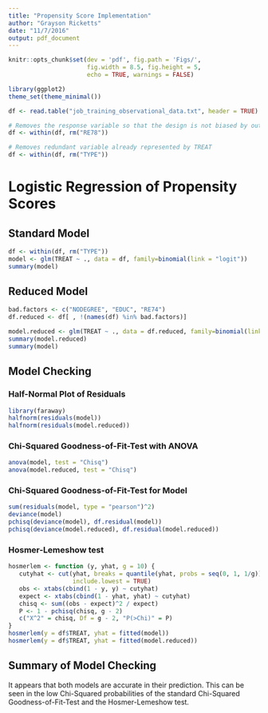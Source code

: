 ```yaml
---
title: "Propensity Score Implementation"
author: "Grayson Ricketts"
date: "11/7/2016"
output: pdf_document
---
```


```r
knitr::opts_chunk$set(dev = 'pdf', fig.path = 'Figs/',
                      fig.width = 8.5, fig.height = 5,
                      echo = TRUE, warnings = FALSE)

library(ggplot2)
theme_set(theme_minimal())
```

```r
df <- read.table("job_training_observational_data.txt", header = TRUE)

# Removes the response variable so that the design is not biased by outcomes
df <- within(df, rm("RE78"))

# Removes redundant variable already represented by TREAT
df <- within(df, rm("TYPE"))
```

# Logistic Regression of Propensity Scores

## Standard Model
```r
df <- within(df, rm("TYPE"))
model <- glm(TREAT ~ ., data = df, family=binomial(link = "logit"))
summary(model)
```

## Reduced Model
```r
bad.factors <- c("NODEGREE", "EDUC", "RE74")
df.reduced <- df[ , !(names(df) %in% bad.factors)]

model.reduced <- glm(TREAT ~ ., data = df.reduced, family=binomial(link = "logit"))
summary(model.reduced)
summary(model)
```

## Model Checking

### Half-Normal Plot of Residuals
```r
library(faraway)
halfnorm(residuals(model))
halfnorm(residuals(model.reduced))
```

### Chi-Squared Goodness-of-Fit-Test with ANOVA
```r
anova(model, test = "Chisq")
anova(model.reduced, test = "Chisq")
```

### Chi-Squared Goodness-of-Fit-Test for Model
```r
sum(residuals(model, type = "pearson")^2)
deviance(model)
pchisq(deviance(model), df.residual(model))
pchisq(deviance(model.reduced), df.residual(model.reduced))
```

### Hosmer-Lemeshow test
```r
hosmerlem <- function (y, yhat, g = 10) {
   cutyhat <- cut(yhat, breaks = quantile(yhat, probs = seq(0, 1, 1/g)),
                  include.lowest = TRUE)
   obs <- xtabs(cbind(1 - y, y) ~ cutyhat)
   expect <- xtabs(cbind(1 - yhat, yhat) ~ cutyhat)
   chisq <- sum((obs - expect)^2 / expect)
   P <- 1 - pchisq(chisq, g - 2)
   c("X^2" = chisq, Df = g - 2, "P(>Chi)" = P)
}
hosmerlem(y = df$TREAT, yhat = fitted(model))
hosmerlem(y = df$TREAT, yhat = fitted(model.reduced))
```

## Summary of Model Checking
It appears that both models are accurate in their prediction. This can be seen in the low Chi-Squared probabilities of the standard Chi-Squared Goodness-of-Fit-Test and the Hosmer-Lemeshow test.

